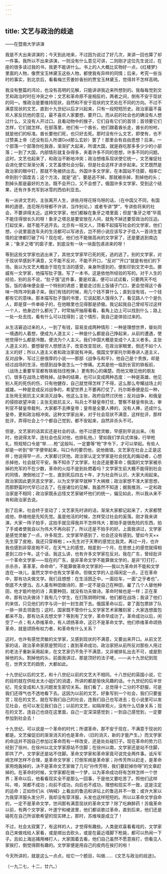 ```yaml
---
---
---
```

title: 文艺与政治的歧途
---



——在暨南大学讲演

我是不大出来讲演的；今天到此地来，不过因为说过了好几次，来讲一回也算了却一件事。我所以不出来讲演，一则没有什么意见可讲，二则刚才这位先生说过，在座的很多读过我的书，我更不能讲什么。书上的人大概比实物好一点，《红楼梦》里面的人物，像贾宝玉林黛玉这些人物，都使我有异样的同情；后来，考究一些当时的事实，到北京后，看看梅兰芳姜妙香扮的贾宝玉林黛玉，觉得并不怎样高明。

我没有整篇的鸿论，也没有高明的见解，只能讲讲我近来所想到的。我每每觉到文艺和政治时时在冲突之中；文艺和革命原不是相反的，两者之间，倒有不安于现状的同一。惟政治是要维持现状，自然和不安于现状的文艺处在不同的方向。不过不满意现状的文艺，直到十九世纪以后才兴起来，只有一段短短历史。政治家最不喜欢人家反抗他的意见，最不喜欢人家要想，要开口。而从前的社会也的确没有人想过什么，又没有人开过口。且看动物中的猴子，它们自有它们的首领；首领要它们怎样，它们就怎样。在部落里，他们有一个酋长，他们跟着酋长走，酋长的吩咐，就是他们的标准。酋长要他们死，也只好去死。那时没有什么文艺，即使有，也不过赞美上帝（还没有后人所谓God那么玄妙）罢了！那里会有自由思想？后来，一个部落一个部落你吃我吞，渐渐扩大起来，所谓大国，就是吞吃那多多少少的小部落；一到了大国，内部情形就复杂得多，夹着许多不同的思想，许多不同的问题。这时，文艺也起来了，和政治不断地冲突；政治想维系现状使它统一，文艺催促社会进化使它渐渐分离；文艺虽使社会分裂，但是社会这样才进步起来。文艺既然是政治家的眼中钉，那就不免被挤出去。外国许多文学家，在本国站不住脚，相率亡命到别个国度去；这个方法，就是“逃”。要是逃不掉，那就被杀掉，割掉他的头；割掉头那是最好的方法，既不会开口，又不会想了。俄国许多文学家，受到这个结果，还有许多充军到冰雪的西伯利亚去。

有一派讲文艺的，主张离开人生，讲些月呀花呀鸟呀的话，（在中国又不同，有国粹的道德，连花呀月呀都不许讲，当作别论。）或者专讲“梦”，专讲些将来的社会，不要讲得太近。这种文学家，他们都躲在象牙之塔里面；但是“象牙之塔”毕竟不能住得很长久的呀！象牙之塔总是要安放在人间，就免不掉还要受政治的压迫。打起仗来，就不能不逃开去。北京有一班文人，顶看不起描写社会的文学家，他们想，小说里面连车夫的生活都可以写进去，岂不把小说应该写才子佳人一首诗生爱情的定律都打破了吗？现在呢，他们也不能做高尚的文学家了，还是要逃到南边来；“象牙之塔”的窗子里，到底没有一块一块面包递进来的呀！

等到这些文学家也逃出来了，其他文学家早已死的死，逃的逃了。别的文学家，对于现状早感到不满意，又不能不反对，不能不开口，“反对”“开口”就是有他们的下场。我以为文艺大概由于现在生活的感受，亲身所感到的，便影印到文艺中去。挪威有一文学家，他描写肚子饿，写了一本书，这是依他所经验的写的。对于人生的经验，别的且不说，“肚子饿”这件事，要是欢喜，便可以试试看，只要两天不吃饭，饭的香味便会是一个特别的诱惑；要是走过街上饭铺子门口，更会觉得这个香味一阵阵冲到鼻子来。我们有钱的时候，用几个钱不算什么；直到没有钱，一个钱都有它的意味。那本描写肚子饿的书里，它说起那人饿得久了，看见路人个个是仇人，即是穿一件单褂子的，在他眼里也见得那是骄傲。我记起我自己曾经写过这样一个人，他身边什么都光了，时常抽开抽屉看看，看角上边上可以找到什么；路上一处一处去找，看有什么可以找得到；这个情形，我自己是体验过来的。

从生活窘迫过来的人，一到了有钱，容易变成两种情形：一种是理想世界，替处同一境遇的人着想，便成为人道主义；一种是什么都是自己挣起来，从前的遭遇，使他觉得什么都是冷酷，便流为个人主义。我们中国大概是变成个人主义者多。主张人道主义的，要想替穷人想想法子，改变改变现状，在政治家眼里，倒还不如个人主义的好；所以人道主义者和政治家就有冲突。俄国文学家托尔斯泰讲人道主义，反对战争，写过三册很厚的小说——那部《战争与和平》，他自己是个贵族，却是经过战场的生活，他感到战争是怎么一个惨痛。尤其是他一临到长官的铁板前，（战场上重要军官都有铁板挡住枪弹，）更有刺心的痛楚。而他又眼见他的朋友们，很多在战场上牺牲掉。战争的结果，也可以变成两种态度：一种是英雄，他见别人死的死伤的伤，只有他健存，自己就觉得怎样了不得，这么那么夸耀战场上的威雄。一种是变成反对战争的，希望世界上不要再打仗了。托尔斯泰便是后一种，主张用无抵抗主义来消灭战争。他这么主张，政府自然讨厌他；反对战争，和俄皇的侵掠欲望冲突；主张无抵抗主义，叫兵士不替皇帝打仗，警察不替皇帝执法，审判官不替皇帝裁判，大家都不去捧皇帝；皇帝是全要人捧的，没有人捧，还成什么皇帝，更和政治相冲突。这种文学家出来，对于社会现状不满意，这样批评，那样批评，弄得社会上个个都自己觉到，都不安起来，自然非杀头不可。

但是，文艺家的话其实还是社会的话，他不过感觉灵敏，早感到早说出来。（有时，他说得太早，连社会也反对他，也排轧他。）譬如我们学兵式体操，行举枪礼，照规矩口令是“举……枪”这般叫，一定要等“枪”字令下，才可以举起。有些人却是一听到“举”字便举起来，叫口令的要罚他，说他做错。文艺家在社会上正是这样；他说得早一点，大家都讨厌他。政治家认定文学家是社会扰乱的煽动者，心想杀掉他，社会就可平安。殊不知杀了文学家，社会还是要革命；俄国的文学家被杀掉的充军的不在少数，革命的火焰不是到处燃着吗？文学家生前大概不能得到社会的同情，潦倒地过了一生，直到死后四五十年，才为社会所认识，大家大闹起来。政治家因此更厌恶文学家，以为文学家早就种下大祸根；政治家想不准大家思想，而那野蛮时代早已过去了。在座诸位的见解，我虽然不知道；据我推测，一定和政治家是不相同；政治家既永远怪文艺家破坏他们的统一，偏见如此，所以我从来不肯和政治家去说。

到了后来，社会终于变动了；文艺家先时讲的话，渐渐大家都记起来了，大家都赞成他，恭维他是先知先觉。虽是他活的时候，怎样受过社会的奚落。刚才我来讲演，大家一阵子拍手，这拍手就见得我并不怎样伟大；那拍手是很危险的东西，拍了手或者使我自以为伟大不再向前了，所以还是不拍手的好。上面我讲过，文学家是感觉灵敏了一点，许多观念，文学家早感到了，社会还没有感到。譬如今天××先生穿了皮袍，我还只穿棉袍；××先生对于天寒的感觉比我灵。再过一月，也许我也感到非穿皮袍不可，在天气上的感觉，相差到一个月，在思想上的感觉就得相差到三四十年。这个话，我这么讲，也有许多文学家在反对。我在广东，曾经批评一个革命文学家——现在的广东，是非革命文学不能算做文学的，是非“打打打，杀杀杀，革革革，命命命”，不能算做革命文学家的——我以为革命并不能和文学连在一块儿，虽然文学中也有文学革命。但做文学的人总得闲定一点，正在革命中，那有功夫做文学。我们且想想：在生活困乏中，一面拉车，一面“之乎者也”，倒底不大便当。古人虽有种田做诗的，那一定不是自己在种田，雇了几个人替他种田，他才能吟他的诗；真要种田，就没有功夫做诗。革命时候也是一样；正在革命，那有功夫做诗？我有几个学生，在打陈炯明时候，他们都在战场；我读了他们的来信，只见他们的字与词一封一封生疏下去。俄国革命以后，拿了面包票排了队一排一排去领面包；这时，国家既不管你什么文学家艺术家雕刻家；大家连想面包都来不及，那有功夫去想文学？等到有了文学，革命早成功了。革命成功以后，闲空了一点；有人恭维革命，有人颂扬革命，这已不是革命文学。他们恭维革命颂扬革命，就是颂扬有权力者，和革命有什么关系？

这时，也许有感觉灵敏的文学家，又感到现状的不满意，又要出来开口。从前文艺家的话，政治革命家原是赞同过；直到革命成功，政治家把从前所反对那些人用过的老法子重新采用起来，在文艺家仍不免于不满意，又非被排轧出去不可，或是割掉他的头。割掉他的头，前面我讲过，那是顶好的法子咾，——从十九世纪到现在，世界文艺的趋势，大都如此。

十九世纪以后的文艺，和十八世纪以前的文艺大不相同。十八世纪的英国小说，它的目的就在供给太太小姐们的消遣，所讲的都是愉快风趣的话。十九世纪的后半世纪，完全变成和人生问题发生密切关系。我们看了，总觉得十二分的不舒服，可是我们还得气也不透地看下去。这因为以前的文艺，好象写别一个社会，我们只要鉴赏；现在的文艺，就在写我们自己的社会，连我们自己也写进去；在小说里可以发见社会，也可以发见我们自己；以前的文艺，如隔岸观火，没有什么切身关系；现在的文艺，连自己也烧在这里面，自己一定深深感觉到；一到自己感觉到，一定要参加到社会去！

十九世纪，可以说是一个革命的时代；所谓革命，那不安于现在，不满意于现状的都是。文艺催促旧的渐渐消灭的也是革命，（旧的消灭，新的才能产生。）而文学家的命运并不因自己参加过革命而有一样改变，还是处处碰钉子。现在革命的势力已经到了徐州，在徐州以北文学家原站不住脚；在徐州以南，文学家还是站不住脚，即共了产，文学家还是站不住脚。革命文学家和革命家竟可说完全两件事。诋斥军阀怎样怎样不合理，是革命文学家；打倒军阀是革命家；孙传芳所以赶走，是革命家用炮轰掉的，决不是革命文艺家做了几句“孙传芳呀，我们要赶掉你呀”的文章赶掉的。在革命的时候，文学家都在做一个梦，以为革命成功将有怎样怎样一个世界；革命以后，他看看现实全不是那么一回事，于是他又要吃苦了。照他们这样叫，啼，哭都不成功；向前不成功，向后也不成功，理想和现实不一致，这是注定的运命；正如你们从《呐喊》上看出的鲁迅和讲坛上的鲁迅并不一致；或许大家以为我穿洋服头发分开，我却没有穿洋服，头发也这样短短的。所以以革命文学自命的，一定不是革命文学，世间那有满意现状的革命文学？除了吃麻醉药！苏俄革命以前，有两个文学家，叶遂宁和棱波里，他们都讴歌过革命，直到后来，他们还是碰死在自己所讴歌希望的现实碑上，那时，苏维埃是成立了！

不过，社会太寂寞了，有这样的人，才觉得有趣些。人类是欢喜看看戏的，文学家自己来做戏给人家看，或是绑出去砍头，或是在最近墙脚下枪毙，都可以热闹一下子。且如上海巡捕用棒打人，大家围着去看，他们自己虽然不愿意挨打，但看见人家挨打，倒觉得颇有趣的。文学家便是用自己的皮肉在挨打的啦！

今天所讲的，就是这么一点点，给它一个题目，叫做……《文艺与政治的歧途》。

（一九二七，十二，廿六。）